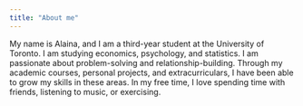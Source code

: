 ```yaml
---
title: "About me"
---
```


My name is Alaina, and I am a third-year student at the University of Toronto. 
I am studying economics, psychology, and statistics. I am passionate about problem-solving and relationship-building. Through my academic courses, personal
projects, and extracurriculars, I have been able to grow my skills in these
areas. In my free time, I love spending time with friends, listening to music,
or exercising.
